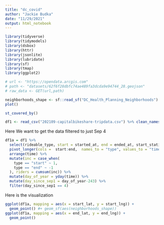 ---
title: "dc_covid"
author: "Jackie Budka"
date: "11/29/2021"
output: html_notebook
---



```{r load packages}
library(tidyverse)
library(tidymodels)
library(dsbox)
library(httr)
library(jsonlite)
library(lubridate)
library(sf)
library(tmap)
library(ggplot2)
```

```{r}
# url <- "https://opendata.arcgis.com"
# path <- "datasets/62f6f28dbfc74ae489fa3dcda9e94744_28.geojson"
# raw_data <- GET(url,path)
```
```{r}
neighborhoods_shape <- sf::read_sf("DC_Health_Planning_Neighborhoods") %>%
plot() 
```


```{r}
st_covered_by()
```

```{r download_data}
df1 <- read_csv("202109-capitalbikeshare-tripdata.csv") %>% clean_names()
```

Here We want to get the data filtered to just Sep 4
```{r manipulate_data}
df1a = df1 %>% 
  select(rideable_type, start = started_at, end = ended_at, start_station_name:end_lng) %>%
  pivot_longer(cols =  start:end,  names_to = "type", values_to = "time")%>%
  arrange(time) %>%
  mutate(inc = case_when(
    type == "start" ~ 1,
    type == "end" ~ -1
  ), riders = cumsum(inc)) %>%
  mutate(day_of_year = yday(time)) %>%
  mutate(day_since_sep1 = day_of_year-243) %>%
  filter(day_since_sep1 == 4)
```

Here is the visualization
```{r visualization}
ggplot(df1a, mapping = aes(x = start_lat, y = start_lng)) +
  geom_point() #+ geom_sf(aes(neighborhoods_shape))
ggplot(df1a, mapping = aes(x = end_lat, y = end_lng)) +
  geom_point()
```
